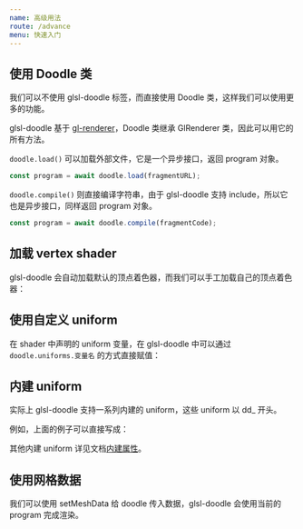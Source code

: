 ```yaml
---
name: 高级用法
route: /advance
menu: 快速入门
---
```



<GitHub link="https://github.com/akira-cn/glsl-doodle"/>

<Nav/>

## 使用 Doodle 类

我们可以不使用 glsl-doodle 标签，而直接使用 Doodle 类，这样我们可以使用更多的功能。

<DemoGround demoId="docs/doodle-obj" height="370"></DemoGround>

glsl-doodle 基于 [gl-renderer](https://github.com/akira-cn/gl-renderer)，Doodle 类继承 GlRenderer 类，因此可以用它的所有方法。

`doodle.load()` 可以加载外部文件，它是一个异步接口，返回 program 对象。

```js
const program = await doodle.load(fragmentURL);
```

`doodle.compile()` 则直接编译字符串，由于 glsl-doodle 支持 include，所以它也是异步接口，同样返回 program 对象。

```js
const program = await doodle.compile(fragmentCode);
```

## 加载 vertex shader

glsl-doodle 会自动加载默认的顶点着色器，而我们可以手工加载自己的顶点着色器：

<DemoGround demoId="docs/vertex" height="370"></DemoGround>

## 使用自定义 uniform

在 shader 中声明的 uniform 变量，在 glsl-doodle 中可以通过 `doodle.uniforms.变量名` 的方式直接赋值：

<DemoGround demoId="docs/uniforms" height="370"></DemoGround>

## 内建 uniform

实际上 glsl-doodle 支持一系列内建的 uniform，这些 uniform 以 dd_ 开头。

例如，上面的例子可以直接写成：

<DemoGround demoId="docs/buildin-uniforms" height="370"></DemoGround>

其他内建 uniform 详见文档[内建属性](/buildins)。

## 使用网格数据

我们可以使用 setMeshData 给 doodle 传入数据，glsl-doodle 会使用当前的 program 完成渲染。

<DemoGround demoId="docs/meshdata" height="370"></DemoGround>
